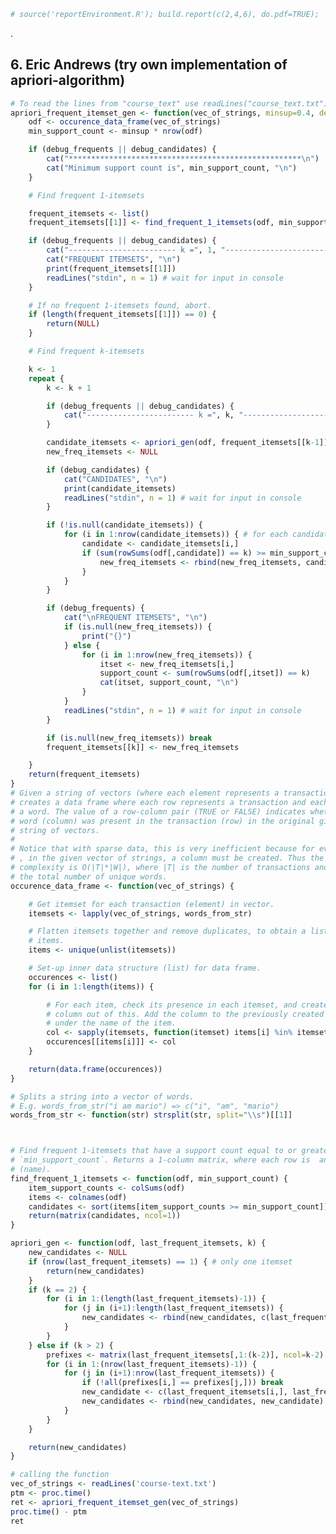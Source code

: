 ```r
# source('reportEnvironment.R'); build.report(c(2,4,6), do.pdf=TRUE);
```
.  

6. Eric Andrews (try own implementation of apriori-algorithm)
------

```r
# To read the lines from "course_text" use readLines("course_text.txt")
apriori_frequent_itemset_gen <- function(vec_of_strings, minsup=0.4, debug_frequents=F, debug_candidates=F) {
    odf <- occurence_data_frame(vec_of_strings)
    min_support_count <- minsup * nrow(odf)

    if (debug_frequents || debug_candidates) {
        cat("****************************************************\n")
        cat("Minimum support count is", min_support_count, "\n")
    }

    # Find frequent 1-itemsets

    frequent_itemsets <- list()
    frequent_itemsets[[1]] <- find_frequent_1_itemsets(odf, min_support_count)

    if (debug_frequents || debug_candidates) {
        cat("------------------------ k =", 1, "-------------------------\n")
        cat("FREQUENT ITEMSETS", "\n")
        print(frequent_itemsets[[1]])
        readLines("stdin", n = 1) # wait for input in console
    }

    # If no frequent 1-itemsets found, abort.
    if (length(frequent_itemsets[[1]]) == 0) {
        return(NULL)
    }

    # Find frequent k-itemsets

    k <- 1
    repeat {
        k <- k + 1

        if (debug_frequents || debug_candidates) {
            cat("------------------------ k =", k, "-------------------------\n")
        }

        candidate_itemsets <- apriori_gen(odf, frequent_itemsets[[k-1]], k)
        new_freq_itemsets <- NULL

        if (debug_candidates) {
            cat("CANDIDATES", "\n")
            print(candidate_itemsets)
            readLines("stdin", n = 1) # wait for input in console
        }

        if (!is.null(candidate_itemsets)) {
            for (i in 1:nrow(candidate_itemsets)) { # for each candidate itemset
                candidate <- candidate_itemsets[i,]
                if (sum(rowSums(odf[,candidate]) == k) >= min_support_count) {
                    new_freq_itemsets <- rbind(new_freq_itemsets, candidate)
                }
            }
        }

        if (debug_frequents) {
            cat("\nFREQUENT ITEMSETS", "\n")
            if (is.null(new_freq_itemsets)) {
                print("{}")
            } else {
                for (i in 1:nrow(new_freq_itemsets)) {
                    itset <- new_freq_itemsets[i,]
                    support_count <- sum(rowSums(odf[,itset]) == k)
                    cat(itset, support_count, "\n")
                }
            }
            readLines("stdin", n = 1) # wait for input in console
        }

        if (is.null(new_freq_itemsets)) break
        frequent_itemsets[[k]] <- new_freq_itemsets

    }
    return(frequent_itemsets)
}
# Given a string of vectors (where each element represents a transaction),
# creates a data frame where each row represents a transaction and each column
# a word. The value of a row-column pair (TRUE or FALSE) indicates whether the
# word (column) was present in the transaction (row) in the original given
# string of vectors.
#
# Notice that with sparse data, this is very inefficient because for every word
# , in the given vector of strings, a column must be created. Thus the space
# complexity is O(|T|*|W|), where |T| is the number of transactions and |W| is
# the total number of unique words.
occurence_data_frame <- function(vec_of_strings) {

    # Get itemset for each transaction (element) in vector.
    itemsets <- lapply(vec_of_strings, words_from_str)

    # Flatten itemsets together and remove duplicates, to obtain a list of all
    # items.
    items <- unique(unlist(itemsets))

    # Set-up inner data structure (list) for data frame.
    occurences <- list()
    for (i in 1:length(items)) {

        # For each item, check its presence in each itemset, and create a
        # column out of this. Add the column to the previously created list,
        # under the name of the item.
        col <- sapply(itemsets, function(itemset) items[i] %in% itemset)
        occurences[[items[i]]] <- col
    }

    return(data.frame(occurences))
}

# Splits a string into a vector of words.
# E.g. words_from_str("i am mario") => c("i", "am", "mario")
words_from_str <- function(str) strsplit(str, split="\\s")[[1]]



# Find frequent 1-itemsets that have a support count equal to or greater than
# `min_support_count`. Returns a 1-column matrix, where each row is  an item
# (name).
find_frequent_1_itemsets <- function(odf, min_support_count) {
    item_support_counts <- colSums(odf)
    items <- colnames(odf)
    candidates <- sort(items[item_support_counts >= min_support_count])
    return(matrix(candidates, ncol=1))
}

apriori_gen <- function(odf, last_frequent_itemsets, k) {
    new_candidates <- NULL
    if (nrow(last_frequent_itemsets) == 1) { # only one itemset
        return(new_candidates)
    }
    if (k == 2) {
        for (i in 1:(length(last_frequent_itemsets)-1)) {
            for (j in (i+1):length(last_frequent_itemsets)) {
                new_candidates <- rbind(new_candidates, c(last_frequent_itemsets[i], last_frequent_itemsets[j]))
            }
        }
    } else if (k > 2) {
        prefixes <- matrix(last_frequent_itemsets[,1:(k-2)], ncol=k-2) # leave out last elem
        for (i in 1:(nrow(last_frequent_itemsets)-1)) {
            for (j in (i+1):nrow(last_frequent_itemsets)) {
                if (!all(prefixes[i,] == prefixes[j,])) break
                new_candidate <- c(last_frequent_itemsets[i,], last_frequent_itemsets[j,k-1])
                new_candidates <- rbind(new_candidates, new_candidate)
            }
        }
    }

    return(new_candidates)
}

# calling the function
vec_of_strings <- readLines('course-text.txt')
ptm <- proc.time()
ret <- apriori_frequent_itemset_gen(vec_of_strings)
proc.time() - ptm
ret
```
